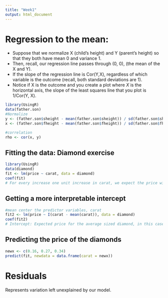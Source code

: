 ```yaml
---
title: "Week1"
output: html_document
---
```


# Regression to the mean:

* Suppose that we normalize X (child's height) and Y (parent's height) so that they both have mean 0 and variance 1. 
* Then, recall, our regression line passes through (0, 0), (the mean of the X and Y).
* If the slope of the regression line is Cor(Y,X), regardless of which variable is the outcome (recall, both standard deviations are 1).
* Notice if X is the outcome and you create a plot where $X$ is the horizontal axis, the slope of the least squares line that you plot is 1/Cor(Y, X). 

```r
library(UsingR)
data(father.son)
#Normalize
y <- (father.son$sheight - mean(father.son$sheight)) / sd(father.son$sheight)
x <- (father.son$fheight - mean(father.son$fheight)) / sd(father.son$fheight)

#correlation
rho <- cor(x, y)

```


## Fitting the data: Diamond exercise
```r
library(UsingR)
data(diamond)
fit <- lm(price ~ carat, data = diamond)
coef(fit)
# For every increase one unit increase in carat, we expect the price will increase by 3721.0249
```

## Getting a more interpretable intercept
```r
#mean center the predictor variables, carat
fit2 <- lm(price ~ I(carat - mean(carat)), data = diamond)
coef(fit2)
# Intercept: Expected price for the average sized diamond, in this case is 0.2042
```

## Predicting the price of the diamonds
```r
newx <- c(0.16, 0.27, 0.34)
predict(fit, newdata = data.frame(carat = newx))
```

# Residuals

Represents variation left unexplained by our model.





